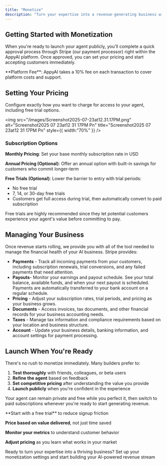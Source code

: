 ```yaml
---
title: "Monetize"
description: "Turn your expertise into a revenue-generating business with AppyAI's built-in monetization tools. We handle all the payment processing, subscription management, and business operations so you can focus on serving your customers."
---
```


## Getting Started with Monetization

When you're ready to launch your agent publicly, you'll complete a quick approval process through Stripe (our payment processor) right within the AppyAI platform. Once approved, you can set your pricing and start accepting customers immediately.

<Note>
  **Platform Fee**: AppyAI takes a 10% fee on each transaction to cover platform costs and support.
</Note>


## Setting Your Pricing

Configure exactly how you want to charge for access to your agent, including free trial options.

<img
  src="/images/Screenshot2025-07-23at12.31.17PM.png"
  alt="Screenshot2025 07 23at12 31 17PM Pn"
  title="Screenshot2025 07 23at12 31 17PM Pn"
  style={{ width:"70%" }}
/>

### Subscription Options

**Monthly Pricing**: Set your base monthly subscription rate in USD

**Annual Pricing (Optional)**: Offer an annual option with built-in savings for customers who commit longer-term

**Free Trials (Optional)**: Lower the barrier to entry with trial periods:

- No free trial
- 7, 14, or 30-day free trials
- Customers get full access during trial, then automatically convert to paid subscription

Free trials are highly recommended since they let potential customers experience your agent's value before committing to pay.

## Managing Your Business

Once revenue starts rolling, we provide you with all of the tool needed to manage the financial health of your AI business. Stripe provides:

- **Payments** - Track all incoming payments from your customers, including subscription renewals, trial conversions, and any failed payments that need attention.
- **Payouts**- Monitor your earnings and payout schedule. See your total balance, available funds, and when your next payout is scheduled. Payments are automatically transferred to your bank account on a regular schedule.
- **Pricing** - Adjust your subscription rates, trial periods, and pricing as your business grows.
- **Documents** - Access invoices, tax documents, and other financial records for your business accounting needs.
- **Taxes** - Manage tax information and compliance requirements based on your location and business structure.
- **Account** - Update your business details, banking information, and account settings for payment processing.

## Launch When You're Ready

There's no rush to monetize immediately. Many builders prefer to:

1. **Test thoroughly** with friends, colleagues, or beta users
2. **Refine the agent** based on feedback
3. **Set competitive pricing** after understanding the value you provide
4. **Launch publicly** when you're confident in the experience

Your agent can remain private and free while you perfect it, then switch to paid subscriptions whenever you're ready to start generating revenue.

<Tip>
  **Start with a free trial** to reduce signup friction

  **Price based on value delivered**, not just time saved

  **Monitor your metrics** to understand customer behavior

  **Adjust pricing** as you learn what works in your market
</Tip>

Ready to turn your expertise into a thriving business? Set up your monetization settings and start building your AI-powered revenue stream